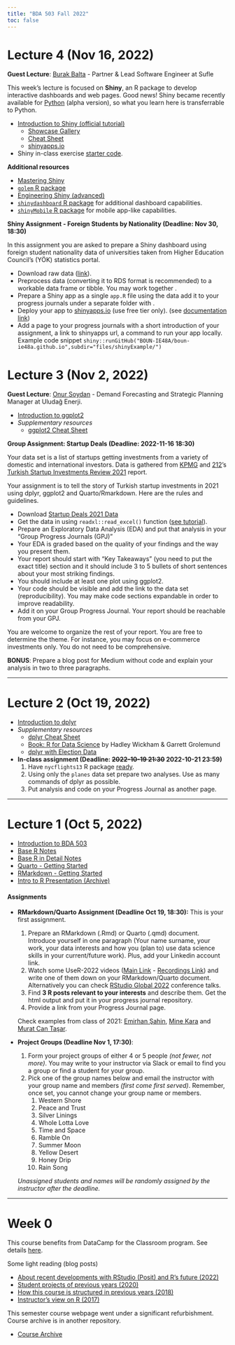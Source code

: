 ```yaml
---
title: "BDA 503 Fall 2022"
toc: false
---
```


# Lecture 4 (Nov 16, 2022)

::: {.callout-tip appearance="simple"} 
**Guest Lecture**: [Burak Balta](https://www.linkedin.com/in/burak-balta/) - Partner & Lead Software Engineer at Sufle
:::

This week's lecture is focused on **Shiny**, an R package to develop interactive dashboards and web pages. Good news! Shiny became recently available for [Python](https://shiny.rstudio.com/py/) (alpha version), so what you learn here is transferrable to Python.

- [Introduction to Shiny (official tutorial)](https://shiny.rstudio.com/tutorial/)
    - [Showcase Gallery](https://shiny.rstudio.com/gallery/)
    - [Cheat Sheet](https://shiny.rstudio.com/articles/cheatsheet.html)
    - [shinyapps.io](https://shinyapps.io)
- Shiny in-class exercise [starter code](https://gist.github.com/berkorbay/5793188b7ebfe013ce64703179f9aa01).

:::{.callout-info appearance="simple"}
**Additional resources**

+ [Mastering Shiny](https://mastering-shiny.org/)  
+ [`golem` R package](https://thinkr-open.github.io/golem/)
+ [Engineering Shiny (advanced)](https://engineering-shiny.org/)
+ [`shinydashboard` R package](https://rstudio.github.io/shinydashboard/) for additional dashboard capabilities.
+ [`shinyMobile` R package](https://rinterface.github.io/shinyMobile/) for mobile app-like capabilities.
:::

:::{.callout-caution appearance="simple"}
**Shiny Assignment - Foreign Students by Nationality (Deadline: Nov 30, 18:30)**

In this assignment you are asked to prepare a Shiny dashboard using foreign student nationality data of universities taken from Higher Education Council's (YÖK) statistics portal.

+ Download raw data ([link](https://github.com/berkorbay/datasets/raw/master/foreign_students/foreign_students_by_nationality_2021_2022.xlsx)).
+ Preprocess data (converting it to RDS format is recommended) to a workable data frame or tibble. You may work together .
+ Prepare a Shiny app as a single `app.R` file using the data add it to your progress journals under a separate folder with . 
+ Deploy your app to [shinyapps.io](https://shinyapps.io) (use free tier only). (see [documentation link](https://docs.rstudio.com/shinyapps.io/index.html))
+ Add a page to your progress journals with a short introduction of your assignment, a link to shinyapps url, a command to run your app locally. Example code snippet `shiny::runGitHub("BOUN-IE48A/boun-ie48a.github.io",subdir="files/shinyExample/")`
:::

# Lecture 3 (Nov 2, 2022)

**Guest Lecture**: [Onur Soydan](https://www.linkedin.com/in/onur-soydan-a55aa282/) - Demand Forecasting and Strategic Planning Manager at Uludağ Enerji.

- [Introduction to ggplot2](https://berkorbay.github.io/book-of-eda/ggplot2.html)
- *Supplementary resources*
    - [ggplot2 Cheat Sheet](https://www.maths.usyd.edu.au/u/UG/SM/STAT3022/r/current/Misc/data-visualization-2.1.pdf)


**Group Assignment: Startup Deals (Deadline: 2022-11-16 18:30)**

Your data set is a list of startups getting investments from a variety of domestic and international investors. Data is gathered from [KPMG](https://home.kpmg/tr/tr/home.html) and [212](https://212.vc/)'s [Turkish Startup Investments Review 2021](https://assets.kpmg/content/dam/kpmg/tr/pdf/2022/03/turkish-startup-investments-review-2021.pdf) report. 

Your assignment is to tell the story of Turkish startup investments in 2021 using dplyr, ggplot2 and Quarto/Rmarkdown. Here are the rules and guidelines. 

- Download [Startup Deals 2021 Data](https://github.com/berkorbay/datasets/raw/master/startup_deals/startup_deals_2021.xlsx)
- Get the data in using `readxl::read_excel()` function ([see tutorial](https://readxl.tidyverse.org/)).
- Prepare an Exploratory Data Analysis (EDA) and put that analysis in your "Group Progress Journals (GPJ)"
- Your EDA is graded based on the quality of your findings and the way you present them. 
- Your report should start with "Key Takeaways" (you need to put the exact title) section and it should include 3 to 5 bullets of short sentences about your most striking findings.
- You should include at least one plot using ggplot2.
- Your code should be visible and add the link to the data set (reproducibility). You may make code sections expandable in order to improve readability.
- Add it on your Group Progress Journal. Your report should be reachable from your GPJ.

You are welcome to organize the rest of your report. You are free to determine the theme. For instance, you may focus on e-commerce investments only. You do not need to be comprehensive.

**BONUS**: Prepare a blog post for Medium without code and explain your analysis in two to three paragraphs. 

------------------------------------------------------------------------

# Lecture 2 (Oct 19, 2022)

- [Introduction to dplyr](https://berkorbay.github.io/book-of-eda/dplyr.html)
- *Supplementary resources*
    - [dplyr Cheat Sheet](https://raw.githubusercontent.com/rstudio/cheatsheets/main/data-transformation.pdf)
    - [Book: R for Data Science](https://r4ds.had.co.nz/) by Hadley Wickham & Garrett Grolemund
    - [dplyr with Election Data](https://pjournal.github.io/files/dplyr_elections.html)
- **In-class assignment (Deadline: ~~2022-10-19 21:30~~ 2022-10-21 23:59)** 
    1. Have `nycflights13` R package [ready](https://datatofish.com/install-package-r/). 
    2. Using only the `planes` data set prepare two analyses. Use as many commands of dplyr as possible.
    3. Put analysis and code on your Progress Journal as another page.

------------------------------------------------------------------------

# Lecture 1 (Oct 5, 2022)

- [Introduction to BDA 503](./intro.html)
- [Base R Notes](https://berkorbay.github.io/book-of-eda/base-r.html)
- [Base R in Detail Notes](https://berkorbay.github.io/book-of-eda/base-r-in-detail.html)
- [Quarto - Getting Started](https://quarto.org/docs/get-started/)
- [RMarkdown - Getting Started](https://rmarkdown.rstudio.com/lesson-1.html)
- [Intro to R Presentation (Archive)](https://pjournal.github.io/docs/r_intro/2109/#1)

#### Assignments

-   **RMarkdown/Quarto Assignment (Deadline Oct 19, 18:30):** This is your first assignment.

    1.  Prepare an RMarkdown (.Rmd) or Quarto (.qmd) document. Introduce yourself in one paragraph (Your name surname, your work, your data interests and how you (plan to) use data science skills in your current/future work). Plus, add your Linkedin account link.
    2.  Watch some UseR-2022 videos ([Main Link](https://user2022.r-project.org/program/overview/) - [Recordings Link](https://www.youtube.com/c/useRConference_global/playlists)) and write one of them down on your RMarkdown/Quarto document. Alternatively you can check [RStudio Global 2022](https://www.rstudio.com/conference/2022/2022-conf-talks/) conference talks.
    3.  Find **3 R posts relevant to your interests** and describe them. Get the html output and put it in your progress journal repository.
    4.  Provide a link from your Progress Journal page.

    Check examples from class of 2021: [Emirhan Şahin](https://pjournal.github.io/mef05-liophire/Task1_RMarkDown.nb.html), [Mine Kara](https://pjournal.github.io/mef05-MineKara95/R_Markdown_Homework.html) and [Murat Can Taşar](https://pjournal.github.io/mef05-mctasar/week1.html).

-   **Project Groups (Deadline Nov 1, 17:30)**:

    1.  Form your project groups of either 4 or 5 people *(not fewer, not more)*. You may write to your instructor via Slack or email to find you a group or find a student for your group.
    2.  Pick one of the group names below and email the instructor with your group name and members *(first come first served)*. Remember, once set, you cannot change your group name or members.
        1.  Western Shore
        2.  Peace and Trust
        3.  Silver Linings
        4.  Whole Lotta Love
        5.  Time and Space
        6.  Ramble On
        7.  Summer Moon
        8.  Yellow Desert
        9.  Honey Drip
        10. Rain Song

    *Unassigned students and names will be randomly assigned by the instructor after the deadline.*

------------------------------------------------------------------------

# Week 0

This course benefits from DataCamp for the Classroom program. See details [here](https://www.datacamp.com/groups/education?ref=mefbda503).

Some light reading (blog posts)

-   [About recent developments with RStudio (Posit) and R's future (2022)](https://medium.com/berk-orbay/convergence-of-data-science-languages-ff2214665f3)
-   [Student projects of previous years (2020)](https://medium.com/berk-orbay/student-data-analysis-projects-with-r-729a8529d5a8)
-   [How this course is structured in previous years (2018)](https://medium.com/@berk.orbay/how-to-teach-an-awesome-data-analysis-course-922f5e5651c0)
-   [Instructor's view on R (2017)](https://medium.com/yes-r-can/why-r-stats-is-the-best-2c09d77de25b)

This semester course webpage went under a significant refurbishment. Course archive is in another repository.

-   [Course Archive](https://mef-bda503.github.io/archive/)
